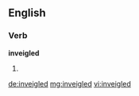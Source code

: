 ==English==

===Verb===
'''inveigled'''

# {{past of|inveigle}}

[[de:inveigled]]
[[mg:inveigled]]
[[vi:inveigled]]